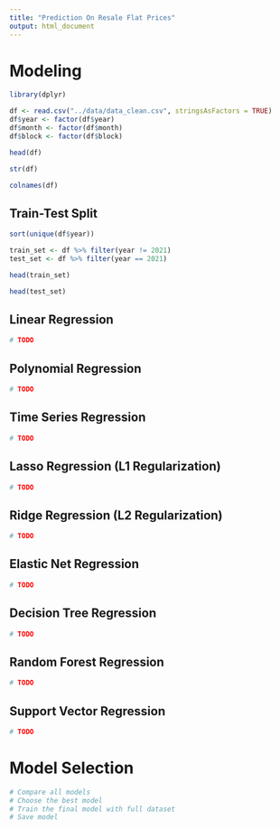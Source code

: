 ```yaml
---
title: "Prediction On Resale Flat Prices"
output: html_document
---
```


# Modeling

```r
library(dplyr)
```

```r
df <- read.csv("../data/data_clean.csv", stringsAsFactors = TRUE)
df$year <- factor(df$year)
df$month <- factor(df$month)
df$block <- factor(df$block)
```

```r
head(df)
```

```r
str(df)
```

```r
colnames(df)
```

## Train-Test Split

```r
sort(unique(df$year))
```

```r
train_set <- df %>% filter(year != 2021)
test_set <- df %>% filter(year == 2021)
```

```r
head(train_set)
```

```r
head(test_set)
```

## Linear Regression

```r
# TODO
```

## Polynomial Regression

```r
# TODO
```

## Time Series Regression

```r
# TODO
```

## Lasso Regression (L1 Regularization)

```r
# TODO
```

## Ridge Regression (L2 Regularization)

```r
# TODO
```

## Elastic Net Regression

```r
# TODO
```

## Decision Tree Regression

```r
# TODO
```

## Random Forest Regression

```r
# TODO
```

## Support Vector Regression

```r
# TODO
```

# Model Selection

```r
# Compare all models
# Choose the best model
# Train the final model with full dataset
# Save model
```

